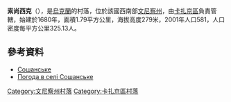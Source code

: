 {{coord|49|33|29|N|28|53|56|E|scale:30000|display=title}}

'''索尚西克'''（{{lang-uk|Сошанське}}），是[[烏克蘭|烏克蘭]]的村落，位於該國西南部[[文尼察州|文尼察州]]，由[[卡扎京區|卡扎京區]]負責管轄，始建於1680年，面積1.79平方公里，海拔高度279米，2001年人口581，人口密度每平方公里325.13人。

==參考資料==
* [http://w1.c1.rada.gov.ua/pls/z7502/A005?rdat1=19.10.2012&rf7571=2007 Сошанське]{{dead link|date=2018年4月 |bot=InternetArchiveBot |fix-attempted=yes }}
* [http://weather.in.ua/ua/vinnickaja/24684 Погода в селі Сошанське]

[[Category:文尼察州村落|Category:文尼察州村落]]
[[Category:卡扎京區村落|Category:卡扎京區村落]]


{{Vinnytsia-geo-stub}}